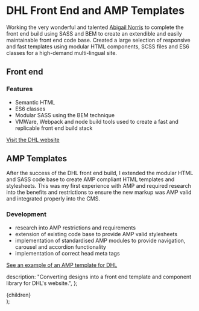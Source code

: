 

# DHL Front End and AMP Templates

Working the very wonderful and talented [Abigail Norris](https://abigailnorris.carbonmade.com/) to complete the front end build using SASS and BEM to create an extendible and easily maintainable front end code base. Created a large selection of responsive and fast templates using modular HTML components, SCSS files and ES6 classes for a high-demand multi-lingual site.

## Front end

<ImageWithCaption
  src="/dhl.png"
  altText="The hero section of a lovely DHL Discover article page.  A graphic representation of a logistics centre lends context to the bold and engaging article headline."
  caption="The DHL hero component, in situ on an article page template."
  width={1440}
  height={900}
/>

### Features

- Semantic HTML
- ES6 classes
- Modular SASS using the BEM technique
- VMWare, Webpack and node build tools used to create a fast and replicable front end build stack

[Visit the DHL website](https://discover.dhl.com)

## AMP Templates

After the success of the DHL front end build, I extended the modular HTML and SASS code base to create AMP compliant HTML templates and stylesheets. This was my first experience with AMP and required research into the benefits and restrictions to ensure the new markup was AMP valid and integrated properly into the CMS.

<ImageWithCaption
  src="/dhl-amp.png"
  altText="Some good altext"
  caption="One of the simple, beautiful and accessible templates used  by Citizens Advice."
  width={411}
  height={731}
  portrait={true}
/>

### Development

- research into AMP restrictions and requirements
- extension of existing code base to provide AMP valid stylesheets
- implementation of standardised AMP modules to provide navigation, carousel and accordion functionality
- implementation of correct head meta tags

[See an example of an AMP template for DHL](https://discover.dhl.com/business/market-intelligence/changing-chinese-shopping-habits/How-has-COVID-19-changed-Chinese-shopping-habits)

  description:
    "Converting designs into a front end template and component library for DHL's website.",
};

  <Layout>
    <Head pageTitle="Projects, DHL Front End" meta={meta} />
    <Breadcrumbs
      crumbs={[
        { title: "Home", url: "/" },
        { title: "Projects" },
        { title: "DHL Front End" },
      ]}
    />
    <main id="main-content">{children}</main>
  </Layout>
);
